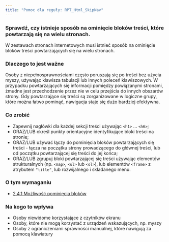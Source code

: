 ```yaml
---
title: "Pomoc dla reguły: RPT_Html_SkipNav"
---
```


<div className="toolHelp">
<Row>
<Column colLg={16} colMd={8} colSm={4} className="toolHead">

### Sprawdź, czy istnieje sposób na ominięcie bloków treści, które powtarzają się na wielu stronach.

<div id="locLevel"></div>

W zestawach stronach internetowych musi istnieć sposób na ominięcie bloków treści powtarzających się na wielu stronach.


</Column>
</Row>
<Row>
<Column colLg={11} colMd={5} colSm={4} className="toolMain">

### Dlaczego to jest ważne

Osoby z niepełnosprawnościami często poruszają się po treści bez użycia myszy, używając klawisza tabulacji lub innych poleceń klawiszowych. W przypadku powtarzających się informacji pomiędzy powiązanymi stronami, żmudne jest przechodzenie przez nie w celu przejścia do innych obszarów strony. Gdy powtarzające się treści są zorganizowane w logiczne grupy, które można łatwo pominąć, nawigacja staje się dużo bardziej efektywna.


<div id="locSnippet"></div>

### Co zrobić

* Zapewnij nagłówki dla każdej sekcji treści używając `<h1>` ... `<h6>`;
* ORAZ/LUB określ punkty orientacyjne identyfikujące bloki treści na stronie;
* ORAZ/LUB używać łączy do pominięcia bloków powtarzających się treści - łącza na początku strony prowadzącego do głównej treści, lub od początku powtarzającej się treści do jej końca;
* ORAZ/LUB zgrupuj bloki powtarzającej się treści używając elementów strukturalnych (np. `<map>`, `<ul>` lub `<ol>`), lub elementów `<frame>` z atrybutem `"title"`, lub rozwijalnego i składanego menu.


</Column>
<Column colLg={5} colMd={3} colSm={4} className="toolLeft">

### O tym wymaganiu

* [2.4.1 Możliwość pominięcia bloków](https://wcag.lepszyweb.pl/#bypass-blocks)

### Na kogo to wpływa

* Osoby niewidome korzystające z czytników ekranu
* Osoby, które nie mogą korzystać z urządzeń wskazujących, np. myszy
* Osoby z ograniczeniami sprawności manualnej, które nawigują za pomocą klawiatury

</Column>
</Row>
</div>

